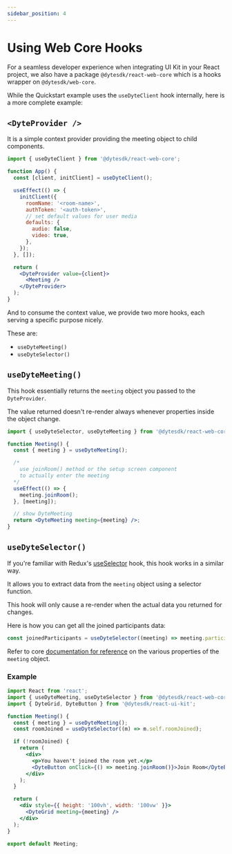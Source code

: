```yaml
---
sidebar_position: 4
---
```


# Using Web Core Hooks

For a seamless developer experience when integrating UI Kit in your React project,
we also have a package `@dytesdk/react-web-core` which is a hooks wrapper on `@dytesdk/web-core`.

While the Quickstart example uses the `useDyteClient` hook internally, here is a more complete example:

## `<DyteProvider />`

It is a simple context provider providing the meeting object to child components.

```jsx
import { useDyteClient } from '@dytesdk/react-web-core';

function App() {
  const [client, initClient] = useDyteClient();

  useEffect(() => {
    initClient({
      roomName: '<room-name>',
      authToken: '<auth-token>',
      // set default values for user media
      defaults: {
        audio: false,
        video: true,
      },
    });
  }, []);

  return (
    <DyteProvider value={client}>
      <Meeting />
    </DyteProvider>
  );
}
```

And to consume the context value, we provide two more hooks, each serving a specific purpose nicely.

These are:

- `useDyteMeeting()`
- `useDyteSelector()`

## `useDyteMeeting()`

This hook essentially returns the `meeting` object you passed to the `DyteProvider`.

The value returned doesn't re-render always whenever properties inside the object change.

```jsx
import { useDyteSelector, useDyteMeeting } from '@dytesdk/react-web-core';

function Meeting() {
  const { meeting } = useDyteMeeting();

  /*
    use joinRoom() method or the setup screen component
    to actually enter the meeting
  */
  useEffect(() => {
    meeting.joinRoom();
  }, [meeting]);

  // show DyteMeeting
  return <DyteMeeting meeting={meeting} />;
}
```

## `useDyteSelector()`

If you're familiar with Redux's [useSelector](https://react-redux.js.org/api/hooks#useselector) hook, this hook works in a similar way.

It allows you to extract data from the `meeting` object using a selector function.

This hook will only cause a re-render when the actual data you returned for changes.

Here is how you can get all the joined participants data:

```jsx
const joinedParticipants = useDyteSelector((meeting) => meeting.participants.joined);
```

Refer to core [documentation for reference](/web-core/reference/DyteClient) on the various properties of the `meeting` object.

### Example

```jsx
import React from 'react';
import { useDyteMeeting, useDyteSelector } from '@dytesdk/react-web-core';
import { DyteGrid, DyteButton } from '@dytesdk/react-ui-kit';

function Meeting() {
  const { meeting } = useDyteMeeting();
  const roomJoined = useDyteSelector((m) => m.self.roomJoined);

  if (!roomJoined) {
    return (
      <div>
        <p>You haven't joined the room yet.</p>
        <DyteButton onClick={() => meeting.joinRoom()}>Join Room</DyteButton>
      </div>
    );
  }

  return (
    <div style={{ height: '100vh', width: '100vw' }}>
      <DyteGrid meeting={meeting} />
    </div>
  );
}

export default Meeting;
```
